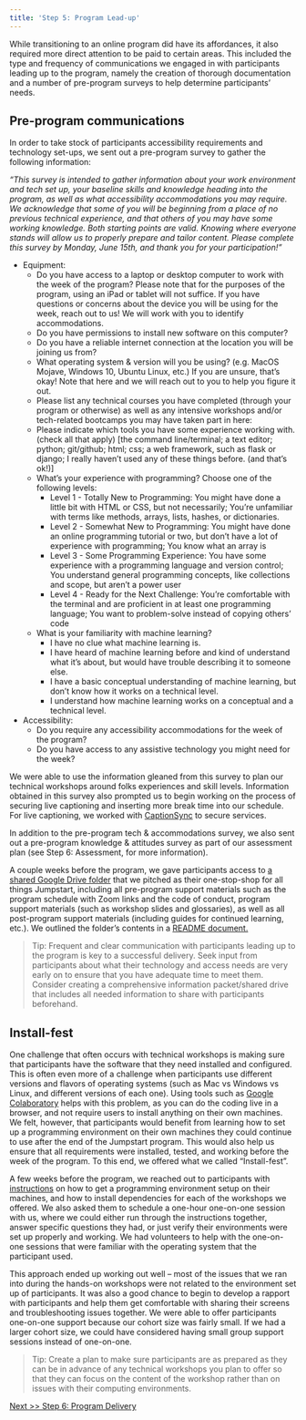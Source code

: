 ```yaml
---
title: 'Step 5: Program Lead-up'
---
```


While transitioning to an online program did have its affordances, it also required more direct attention to be paid to certain areas. This included the type and frequency of communications we engaged in with participants leading up to the program, namely the creation of thorough documentation and a number of pre-program surveys to help determine participants’ needs. 

## Pre-program communications ##
In order to take stock of participants accessibility requirements and technology set-ups, we sent out a pre-program survey to gather the following information: 

<i>“This survey is intended to gather information about your work environment and tech set up, your baseline skills and knowledge heading into the program, as well as what accessibility accommodations you may require. We acknowledge that some of you will be beginning from a place of no previous technical experience, and that others of you may have some working knowledge. Both starting points are valid. Knowing where everyone stands will allow us to properly prepare and tailor content. Please complete this survey by Monday, June 15th, and thank you for your participation!” </i>

- Equipment: 
  + Do you have access to a laptop or desktop computer to work with the week of the program? Please note that for the purposes of the program, using an iPad or tablet will not suffice. If you have questions or concerns about the device you will be using for the week, reach out to us! We will work with you to identify accommodations. 
  + Do you have permissions to install new software on this computer?
  + Do you have a reliable internet connection at the location you will be joining us from?
  + What operating system & version will you be using? (e.g. MacOS Mojave, Windows 10, Ubuntu Linux, etc.) If you are unsure, that's okay! Note that here and we will reach out to you to help you figure it out. 
  + Please list any technical courses you have completed (through your program or otherwise) as well as any intensive workshops and/or tech-related bootcamps you may have taken part in here:
  + Please indicate which tools you have some experience working with. (check all that apply) [the command line/terminal; a text editor; python; git/github; html; css; a web framework, such as flask or django; I really haven't used any of these things before. (and that's ok!)]
  + What's your experience with programming? Choose one of the following levels: 
    * Level 1 - Totally New to Programming: You might have done a little bit with HTML or CSS, but not necessarily; You're unfamiliar with terms like methods, arrays, lists, hashes, or dictionaries.
    * Level 2 - Somewhat New to Programming: You might have done an online programming tutorial or two, but don't have a lot of experience with programming; You know what an array is
    * Level 3 - Some Programming Experience: You have some experience with a programming language and version control; You understand general programming concepts, like collections and scope, but aren't a power user
    * Level 4 - Ready for the Next Challenge: You're comfortable with the terminal and are proficient in at least one programming language; You want to problem-solve instead of copying others' code
  + What is your familiarity with machine learning? 
    * I have no clue what machine learning is.
    * I have heard of machine learning before and kind of understand what it's about, but would have trouble describing it to someone else.
    * I have a basic conceptual understanding of machine learning, but don't know how it works on a technical level.
    * I understand how machine learning works on a conceptual and a technical level.

- Accessibility:
  + Do you require any accessibility accommodations for the week of the program?
  + Do you have access to any assistive technology you might need for the week?

We were able to use the information gleaned from this survey to plan our technical workshops around folks experiences and skill levels. Information obtained in this survey also prompted us to begin working on the process of securing live captioning and inserting more break time into our schedule. For live captioning, we worked with [CaptionSync](https://www.automaticsync.com/captionsync/) to secure services. 

In addition to the pre-program tech & accommodations survey, we also sent out a pre-program knowledge & attitudes survey as part of our assessment plan (see Step 6: Assessment, for more information). 

A couple weeks before the program, we gave participants access to [a shared Google Drive folder](https://drive.google.com/drive/folders/1OkBHpvKMCA03NVwjqr74mhodNiX6-DV8?usp=sharing) that we pitched as their one-stop-shop for all things Jumpstart, including all pre-program support materials such as the program schedule with Zoom links and the code of conduct, program support materials (such as workshop slides and glossaries), as well as all post-program support materials (including guides for continued learning, etc.). We outlined the folder's contents in a [README document.](https://docs.google.com/document/d/1kXKzZWbE2yno_vcpjGJLTYw2H_T35Az2Q5OsswAeKe4/edit?usp=sharing) 

> Tip: Frequent and clear communication with participants leading up to the program is key to a successful delivery. Seek input from participants about what their technology and access needs are very early on to ensure that you have adequate time to meet them. Consider creating a comprehensive information packet/shared drive that includes all needed information to share with participants beforehand. 

## Install-fest ##

One challenge that often occurs with technical workshops is making sure that participants have the software that they need installed and configured. This is often even more of a challenge when participants use different versions and flavors of operating systems (such as Mac vs Windows vs Linux, and different versions of each one). Using tools such as [Google Colaboratory](https://colab.research.google.com/) helps with this problem, as you can do the coding live in a browser, and not require users to install anything on their own machines. We felt, however, that participants would benefit from learning how to set up a programming environment on their own machines they could continue to use after the end of the Jumpstart program. This would also help us ensure that all requirements were installed, tested, and working before the week of the program. To this end, we offered what we called “Install-fest”.

A few weeks before the program, we reached out to participants with [instructions](https://docs.google.com/document/d/1UBtvsXuAiqBGFWCQNV4__28cE5toGxpCYYr0HcR0cR8/edit) on how to get a programming environment setup on their machines, and how to install dependencies for each of the workshops we offered. We also asked them to schedule a one-hour one-on-one session with us, where we could either run through the instructions together, answer specific questions they had, or just verify their environments were set up properly and working. We had volunteers to help with the one-on-one sessions that were familiar with the operating system that the participant used.

This approach ended up working out well -- most of the issues that we ran into during the hands-on workshops were not related to the environment set up of participants. It was also a good chance to begin to develop a rapport with participants and help them get comfortable with sharing their screens and troubleshooting issues together. We were able to offer participants one-on-one support because our cohort size was fairly small. If we had a larger cohort size, we could have considered having small group support sessions instead of one-on-one.

> Tip: Create a plan to make sure participants are as prepared as they can be in advance of any technical workshops you plan to offer so that they can focus on the content of the workshop rather than on issues with their computing environments.

[Next >> Step 6: Program Delivery](https://ncsu-libraries.github.io/jumpstart-framework/delivery.html)